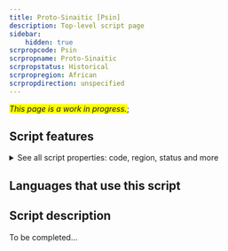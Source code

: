 ```yaml
---
title: Proto-Sinaitic [Psin]
description: Top-level script page
sidebar:
    hidden: true
scrpropcode: Psin
scrpropname: Proto-Sinaitic
scrpropstatus: Historical
scrpropregion: African
scrpropdirection: unspecified
---
```


<span style='background-color:yellow'>_This page is a work in progress._</span>;


## Script features

<details>
<summary> See all script properties: code, region, status and more</summary>
<ScriptInfo />
</details>

## Languages that use this script

<WsList script='Psin' wsMax='5' />

## Script description

To be completed...

